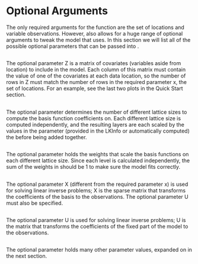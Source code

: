 # \ttt{LatticeKrig} Optional Arguments

The only required arguments for the \ttt{LatticeKrig} function are the set of locations and variable observations. However, \ttt{LatticeKrig} also allows for a huge range of optional arguments to tweak the model that \ttt{LatticeKrig} uses. In this section we will list all of the possible optional parameters that can be passed into \ttt{LatticeKrig}.

## \ttt{Z}

The optional parameter \ttt Z is a matrix of covariates (variables aside from location) to include in the model. Each column of this matrix must contain the value of one of the covariates at each data location, so the number of rows in \ttt Z must match the number of rows in the required parameter \ttt x, the set of locations. For an example, see the last two plots in the Quick Start section.

## \ttt{nlevel}

The optional parameter \ttt{nlevel} determines the number of different lattice sizes to compute the basis function coefficients on. Each different lattice size is computed independently, and the resulting layers are each scaled by the values in the parameter \ttt{alpha} (provided in the LKInfo or automatically computed) the before being added together.

## \ttt{alpha}

The optional parameter \ttt{alpha} holds the weights that scale the basis functions on each different lattice size. Since each level is calculated independently, the sum of the weights in \ttt{alpha} should be 1 to make sure the model fits correctly.

## \ttt{X}

The optional parameter \ttt X (different from the required parameter \ttt x) is used for solving linear inverse problems; \ttt X is the sparse matrix that transforms the coefficients of the basis to the observations. The optional parameter \ttt U must also be specified.

## \ttt{U}
The optional parameter \ttt U is used for solving linear inverse problems; \ttt U is the matrix that transforms the coefficients of the fixed part of the model to the observations. 

## \ttt{LKinfo}

The optional parameter \ttt{LKinfo} holds many other parameter values, expanded on in the next section.